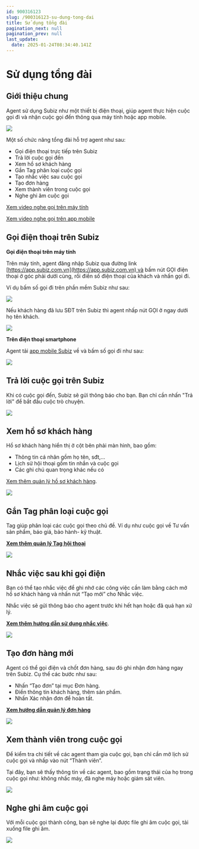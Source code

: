 ```yaml
---
id: 900316123
slug: /900316123-su-dung-tong-dai
title: Sử dụng tổng đài
pagination_next: null
pagination_prev: null
last_update:
  date: 2025-01-24T08:34:40.141Z
---
```


# Sử dụng tổng đài

## Giới thiệu chung


Agent sử dụng Subiz như một thiết bị điện thoại, giúp agent thực hiện cuộc gọi đi và nhận cuộc gọi đến thông qua máy tính hoặc app mobile.




![](https://vcdn.subiz-cdn.com/file/fisgyrbbkfvrbmiuuims_acpxkgumifuoofoosble/unnamed.png)




Một số chức năng tổng đài hỗ trợ agent như sau:

- Gọi điện thoại trực tiếp trên Subiz
- Trả lời cuộc gọi đến
- Xem hồ sơ khách hàng
- Gắn Tag phân loại cuộc gọi
- Tạo nhắc việc sau cuộc gọi
- Tạo đơn hàng
- Xem thành viên trong cuộc gọi
- Nghe ghi âm cuộc gọi



[Xem video nghe gọi trên máy tính](https://www.youtube.com/watch?v=W2yWHCtsW-k)

[Xem video nghe gọi trên app mobile](https://www.youtube.com/watch?v=S9wVGrxhYks)
## Gọi điện thoại trên Subiz


<b>Gọi điện thoại trên máy tính</b>



Trên máy tính, agent đăng nhập Subiz qua đường link [https://app.subiz.com.vn](https://app.subiz.com.vn) và bấm nút GỌI điện thoại ở góc phải dưới cùng, rồi điền số điện thoại của khách và nhấn gọi đi.



Ví dụ bấm số gọi đi trên phần mềm Subiz như sau:




![](https://vcdn.subiz-cdn.com/file/fisgyrbbougikbejsiys_acpxkgumifuoofoosble/unnamed.png)




Nếu khách hàng đã lưu SĐT trên Subiz thì agent nhấp nút GỌI ở ngay dưới họ tên khách.




![](https://vcdn.subiz-cdn.com/file/fisgyrbbugltccuazave_acpxkgumifuoofoosble/unnamed.png)






<b>Trên điện thoại smartphone</b>

Agent tải [app mobile Subiz](https://subiz.com.vn/vi/download.html) về và bấm số gọi đi như sau:


![](https://vcdn.subiz-cdn.com/file/fisgyrbbxotawgsguxnh_acpxkgumifuoofoosble/unnamed.png)

## Trả lời cuộc gọi trên Subiz


Khi có cuộc gọi đến, Subiz sẽ gửi thông báo cho bạn. Bạn chỉ cần nhấn "Trả lời" để bắt đầu cuộc trò chuyện.




![](https://vcdn.subiz-cdn.com/file/fisgyrbcbvannktefoep_acpxkgumifuoofoosble/unnamed.png)

## Xem hồ sơ khách hàng


Hồ sơ khách hàng hiển thị ở cột bên phải màn hình, bao gồm:

- Thông tin cá nhân gồm họ tên, sđt,...
- Lịch sử hội thoại gồm tin nhắn và cuộc gọi
- Các ghi chú quan trọng khác nếu có

[Xem thêm quản lý hồ sơ khách hàng](https://subiz.com.vn/docs/777741175-ho-so-khach-hang).




![](https://vcdn.subiz-cdn.com/file/fisgyrbciljclsosjuuo_acpxkgumifuoofoosble/unnamed.png)

## Gắn Tag phân loại cuộc gọi


Tag giúp phân loại các cuộc gọi theo chủ đề. Ví dụ như cuộc gọi về Tư vấn sản phẩm, báo giá, bảo hành- kỹ thuật.

<b>[Xem thêm quản lý Tag hội thoại](https://subiz.com.vn/docs/662546069-tag-hoi-thoai)</b> 




![](https://vcdn.subiz-cdn.com/file/fisgyrbcniyxbvxmwtxz_acpxkgumifuoofoosble/unnamed.png)



## Nhắc việc sau khi gọi điện


Bạn có thể tạo nhắc việc để ghi nhớ các công việc cần làm bằng cách mở hồ sơ khách hàng và nhấn nút “Tạo mới” cho Nhắc việc.

Nhắc việc sẽ gửi thông báo cho agent trước khi hết hạn hoặc đã quá hạn xử lý.

<b>[Xem thêm hướng dẫn sử dụng nhắc việc](https://subiz.com.vn/docs/2039731542-nhac-viec-can-lam)</b>.




![](https://vcdn.subiz-cdn.com/file/fisgyrbcshrbpiicmcqt_acpxkgumifuoofoosble/unnamed.png)



## Tạo đơn hàng mới


Agent có thể gọi điện và chốt đơn hàng, sau đó ghi nhận đơn hàng ngay trên Subiz. Cụ thể các bước như sau:

- Nhấn “Tạo đơn” tại mục Đơn hàng.
- Điền thông tin khách hàng, thêm sản phẩm.
- Nhấn Xác nhận đơn để hoàn tất.

<b>[Xem hướng dẫn quản lý đơn hàng](https://subiz.com.vn/docs/1276788659-don-hang)</b>




![](https://vcdn.subiz-cdn.com/file/fisgyrbcydtapydgkifg_acpxkgumifuoofoosble/unnamed.png)

## Xem thành viên trong cuộc gọi


Để kiểm tra chi tiết về các agent tham gia cuộc gọi, bạn chỉ cần mở lịch sử cuộc gọi và nhấp vào nút “Thành viên”.



Tại đây, bạn sẽ thấy thông tin về các agent, bao gồm trạng thái của họ trong cuộc gọi như: không nhấc máy, đã nghe máy hoặc giám sát viên.


![](https://vcdn.subiz-cdn.com/file/fisgyrbddiwtqdqlyinm_acpxkgumifuoofoosble/unnamed.png)



## Nghe ghi âm cuộc gọi


Với mỗi cuộc gọi thành công, bạn sẽ nghe lại được file ghi âm cuộc gọi, tải xuống file ghi âm.




![](https://vcdn.subiz-cdn.com/file/fisgyrbdjrajkrwshviv_acpxkgumifuoofoosble/unnamed.png)